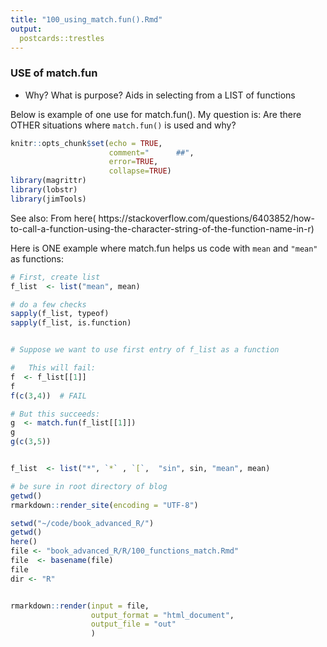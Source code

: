 ```yaml
---
title: "100_using_match.fun().Rmd"
output:
  postcards::trestles
---
```


###  USE of match.fun
  *  Why?  What is purpose?   Aids in selecting from a LIST of functions

Below is example of one use for match.fun().   My question is:
Are there OTHER situations where `match.fun()` is used and why?

```r
knitr::opts_chunk$set(echo = TRUE,  
                      comment="      ##",  
                      error=TRUE, 
                      collapse=TRUE)
library(magrittr)
library(lobstr)
library(jimTools)
``` 

See also:
From here(  https://stackoverflow.com/questions/6403852/how-to-call-a-function-using-the-character-string-of-the-function-name-in-r)




Here is ONE example where match.fun helps us code with `mean` and `"mean"` as functions:
  
```r

# First, create list 
f_list  <- list("mean", mean)

# do a few checks
sapply(f_list, typeof)
sapply(f_list, is.function)


# Suppose we want to use first entry of f_list as a function 

#   This will fail:
f  <- f_list[[1]]
f
f(c(3,4))  # FAIL

# But this succeeds:
g  <- match.fun(f_list[[1]])
g
g(c(3,5))


f_list  <- list("*", `*` , `[`,  "sin", sin, "mean", mean)
```




```r
# be sure in root directory of blog
getwd()  
rmarkdown::render_site(encoding = "UTF-8")
```

```r
setwd("~/code/book_advanced_R/")
getwd()
here()
file <- "book_advanced_R/R/100_functions_match.Rmd" 
file  <- basename(file)
file
dir <- "R"


rmarkdown::render(input = file,
                  output_format = "html_document",
                  output_file = "out"
                  )

```

